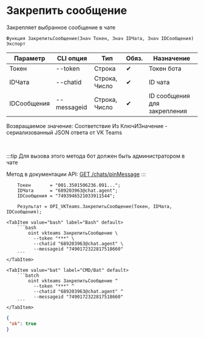 ﻿---
sidebar_position: 9
---


# Закрепить сообщение
 Закрепляет выбранное сообщение в чате



`Функция ЗакрепитьСообщение(Знач Токен, Знач IDЧата, Знач IDСообщения) Экспорт`

  | Параметр | CLI опция | Тип | Обяз. | Назначение |
  |-|-|-|-|-|
  | Токен | --token | Строка | &#x2714; | Токен бота |
  | IDЧата | --chatid | Строка, Число | &#x2714; | ID чата |
  | IDСообщения | --messageid | Строка, Число | &#x2714; | ID сообщения для закрепления |

  
  Возвращаемое значение:   Соответствие Из КлючИЗначение - сериализованный JSON ответа от VK Teams

<br/>

:::tip
Для вызова этого метода бот должен быть администратором в чате

Метод в документации API: [GET /chats/pinMessage](https://teams.vk.com/botapi/#/chats/get_chats_pinMessage)
:::
<br/>



```bsl title="Пример использования для 1С:Предприятие/OneScript"
    Токен       = "001.3501506236.091...";
    IDЧата      = "689203963@chat.agent";
    IDСообщения = "7493946521033911544";

    Результат = OPI_VKTeams.ЗакрепитьСообщение(Токен, IDЧата, IDСообщения);
```
    

 <Tabs>
  
    <TabItem value="bash" label="Bash" default>
        ```bash
            oint vkteams ЗакрепитьСообщение \
              --token "***" \
              --chatid "689203963@chat.agent" \
              --messageid "7490172322817518660"
        ```
    </TabItem>
  
    <TabItem value="bat" label="CMD/Bat" default>
        ```batch
            oint vkteams ЗакрепитьСообщение ^
              --token "***" ^
              --chatid "689203963@chat.agent" ^
              --messageid "7490172322817518660"
        ```
    </TabItem>
</Tabs>


```json title="Результат"
{
 "ok": true
}
```
